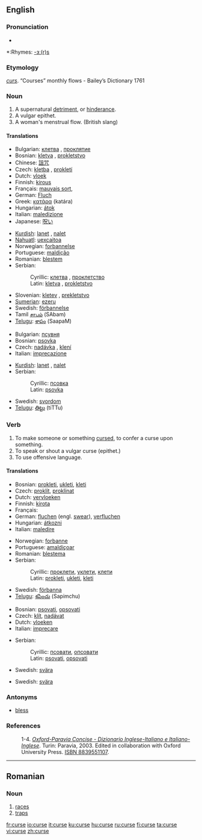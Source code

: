 {{wikipedia|dab=curse}}
==English==

===Pronunciation===
*{{audio|en-us-curse.ogg|Audio (US)}}

*:Rhymes: [[Rhymes:English:-ɜː(r)s|-ɜː(r)s]]

===Etymology===
{{OE.}} ''[[curs]]''.
“Courses” monthly flows - Bailey’s Dictionary 1761

===Noun===
{{wikipedia}}
{{en-noun}}

# A supernatural [[detriment]], or [[hinderance]].
# A vulgar epithet.
# A woman's menstrual flow. (British slang)

====Translations====
{{trans-top|supernatural detriment}}
*Bulgarian: [[клетва]] {{f}}, [[проклятие]] {{n}}
*Bosnian: [[kletva#Bosnian|kletva]] {{f}}, [[pokletstvo#Bosnian|prokletstvo]] {{n}}
*Chinese: [[詛咒]]
*Czech: [[kletba]] {{f}}, [[prokletí]] {{n}}
*Dutch: [[vloek]] {{m}}
*Finnish: [[kirous]]
*Français: [[mauvais sort]], {{trad|fr|malédiction}}
*German: [[Fluch]] {{m}}
*Greek: [[κατάρα]] (katára) {{f}}
*Hungarian: [[átok]]
*Italian: [[maledizione]] {{m}} {{ref|1}}
*Japanese: [[呪い]]
{{trans-mid}}
*[[Kurdish]]: [[lanet]] {{f}}, [[nalet]] {{f}}
*[[Nahuatl]]: [[uexcaitoa]]
*Norwegian: [[forbannelse]] {{g|Norwegian}}
*Portuguese: [[maldição]] {{f}}
*Romanian: [[blestem]] {{n}}
*Serbian:
*:Cyrillic: [[клетва#Serbian|клетва]] {{f}}, [[проклетство#Serbian|проклетство]] {{n}}
*:Latin: [[kletva#Serbian|kletva]] {{f}}, [[prokletstvo#Serbian|prokletstvo]] {{n}}
*Slovenian: [[kletev]] {{f}}, [[prekletstvo]] {{m}}
*[[Sumerian]]: [[ezeru]]
*Swedish: [[förbannelse]] {{c}}
*Tamil [[சாபம்]] (SAbam)
*[[Telugu]]: [[శాపం]] (SaapaM)
{{trans-bottom}}

{{trans-top|vulgar epithet}}
*Bulgarian: [[псувня]] {{f}}
*Bosnian: [[psovka#Bosnian|psovka]] {{f}}
*Czech: [[nadávka]] {{f}}, [[klení]] {{n}}
*Italian: [[imprecazione]] {{f}} {{ref|2}}
{{trans-mid}}
*[[Kurdish]]: [[lanet]] {{f}}, [[nalet]] {{f}}
*Serbian:
*:Cyrillic: [[псовка#Serbian|псовка]] {{f}}
*:Latin: [[psovka#Serbian|psovka]] {{f}}
*Swedish: [[svordom]] {{c}}
*[[Telugu]]: [[తిట్టు]] (tiTTu)
{{trans-bottom}}

===Verb===
{{en-verb|curs|ing}}

# To make someone or something [[cursed]], to confer a curse upon something.
# To speak or shout a vulgar curse (epithet.)
# To use offensive language.

====Translations====
{{trans-top|to make something cursed}}
*Bosnian: [[prokleti#Bosnian|prokleti]], [[ukleti#Bosnian|ukleti]], [[kleti#Bosnian|kleti]]
*Czech: [[proklít]], [[proklínat]]
*Dutch: [[vervloeken]]
*Finnish: [[kirota]]
*Français: {{trad|fr|maudire}}
*German: [[fluchen]] (engl. [[swear]]), [[verfluchen]]
*Hungarian: [[átkozni]]
*Italian: [[maledire]] {{ref|3}}
{{trans-mid}}
*Norwegian: [[forbanne]]
*Portuguese: [[amaldiçoar]]
*Romanian: [[blestema]]
*Serbian:
*:Cyrillic: [[проклети#Serbian|проклети]], [[уклети#Serbian|уклети]], [[клети#Serbian|клети]]
*:Latin: [[prokleti#Serbian|prokleti]], [[ukleti#Serbian|ukleti]], [[kleti#Serbian|kleti]]
*Swedish: [[förbanna]]
*[[Telugu]]: [[శపించు]] (Sapimchu)
{{trans-bottom}}

{{trans-top|to speak a vulgar curse}}
*Bosnian: [[psovati#Bosnian|psovati]], [[opsovati#Bosnian|opsovati]]
*Czech: [[klít]], [[nadávat]]
*Dutch: [[vloeken]]
*Italian: [[imprecare]] {{ref|4}}
{{trans-mid}}
*Serbian:
*:Cyrillic: [[псовати#Serbian|псовати]], [[опсовати#Serbian|опсовати]]
*:Latin: [[psovati#Serbian|psovati]], [[opsovati#Serbian|opsovati]]
*Swedish: [[svära]]
{{trans-bottom}}

{{trans-top|use offensive language}}
{{trans-mid}}
*Swedish: [[svära]]
{{trans-bottom}}

===Antonyms===
*[[bless]]

===References===
: 1-4. {{note|1}}{{note|2}}{{note|3}}{{note|4}} ''[http://www.oxfordparavia.it/ Oxford-Paravia Concise - Dizionario Inglese-Italiano e Italiano-Inglese]''. Turin: Paravia, 2003. Edited in collaboration with Oxford University Press. [[W:Wikipedia:book sources| ISBN 8839551107]].

----

==Romanian==

===Noun===
{{ro-pl|cursă|gend=f}}

# [[races]]
# [[traps]]

[[fr:curse]]
[[io:curse]]
[[it:curse]]
[[ku:curse]]
[[hu:curse]]
[[ru:curse]]
[[fi:curse]]
[[ta:curse]]
[[vi:curse]]
[[zh:curse]]